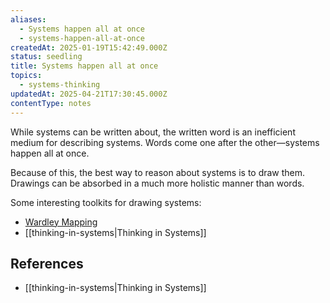 ```yaml
---
aliases:
  - Systems happen all at once
  - systems-happen-all-at-once
createdAt: 2025-01-19T15:42:49.000Z
status: seedling
title: Systems happen all at once
topics:
  - systems-thinking
updatedAt: 2025-04-21T17:30:45.000Z
contentType: notes
---
```

While systems can be written about, the written word is an inefficient medium for describing systems. Words come one after the other—systems happen all at once.

Because of this, the best way to reason about systems is to draw them. Drawings can be absorbed in a much more holistic manner than words.

Some interesting toolkits for drawing systems:

- [Wardley Mapping](https://learnwardleymapping.com/)
- [[thinking-in-systems|Thinking in Systems]]

## References

- [[thinking-in-systems|Thinking in Systems]]

